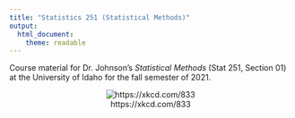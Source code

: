 ---
title: "Statistics 251 (Statistical Methods)"
output: 
  html_document: 
    theme: readable
---

Course material for Dr. Johnson's *Statistical Methods* (Stat 251, Section 01) at the University of Idaho for the fall semester of 2021.

<center>

![https://xkcd.com/833](https://imgs.xkcd.com/comics/convincing.png)

</center>

<!-- ![https://xkcd.com/59](http://imgs.xkcd.com/comics/graduation.jpg) -->
<!-- ![https://xkcd.com/314](http://imgs.xkcd.com/comics/dating_pools.png) -->
<!-- ![https://xkcd.com/539](https://imgs.xkcd.com/comics/boyfriend.png) -->
<!-- ![https://xkcd.com/552](http://imgs.xkcd.com/comics/correlation.png) -->
<!-- ![https://xkcd.com/557](http://imgs.xkcd.com/comics/students.png) -->
<!-- ![https://xkcd.com/688](https://imgs.xkcd.com/comics/self_description.png) -->
<!-- ![https://xkcd.com/833](https://imgs.xkcd.com/comics/convincing.png) -->
<!-- ![https://xkcd.com/882](http://imgs.xkcd.com/comics/significant.png) -->
<!-- ![https://xkcd.com/892](http://imgs.xkcd.com/comics/null_hypothesis.png) -->
<!-- ![https://xkcd.com/1260](http://imgs.xkcd.com/comics/ld50.png) -->
<!-- ![https://xkcd.com/1347](http://imgs.xkcd.com/comics/t_distribution.png) -->
<!-- ![https://xkcd.com/1462](https://imgs.xkcd.com/comics/blind_trials.png) -->
<!-- ![https://xkcd.com/1526](https://imgs.xkcd.com/comics/placebo_blocker.png) -->
<!-- ![https://xkcd.com/1781](http://imgs.xkcd.com/comics/artifacts.png) -->
<!-- ![https://xkcd.com/1798](http://imgs.xkcd.com/comics/box_plot.png) -->
<!-- ![https://xkcd.com/1999](http://imgs.xkcd.com/comics/selection_effect.png) -->
<!-- ![https://xkcd.com/2048](http://imgs.xkcd.com/comics/curve_fitting.png) -->
<!-- ![https://xkcd.com/2080](http://imgs.xkcd.com/comics/cohort_and_age_effects.png) -->
<!-- ![https://xkcd.com/2110](http://imgs.xkcd.com/comics/error_bars.png) -->
<!-- ![https://xkcd.com/2303](https://imgs.xkcd.com/comics/error_types.png) -->
<!-- ![https://xkcd.com/2311](http://imgs.xkcd.com/comics/confidence_interval.png) -->
<!-- ![https://xkcd.com/2343](https://imgs.xkcd.com/comics/mathematical_symbol_fight.png) -->
<!-- ![https://xkcd.com/2400](https://imgs.xkcd.com/comics/statistics.png) -->

<!-- ![https://xkcd.com/520](https://imgs.xkcd.com/comics/cuttlefish.png) -->

<!-- You may be familiar with some of [Timothée Chalamet's](https://en.wikipedia.org/wiki/Timoth%C3%A9e_Chalamet) filmography (I'm looking forward to seeing how he does in the new [Dune](https://youtu.be/n9xhJrPXop4) movie because I'm a fan of [Frank Herbert's](https://en.wikipedia.org/wiki/Frank_Herbert) books), but have you seen his early work? -->

<!-- <center> -->

<!-- <iframe width="560" height="315" src="https://www.youtube.com/embed/BvWefB4NGGI" frameborder="0" allow="accelerometer; autoplay; encrypted-media; gyroscope; picture-in-picture" allowfullscreen></iframe> -->

<!-- Apparently he enjoyed his statistics course. -->

<!-- </center> -->

<!-- ![](opus-magnum.gif) -->

<!-- ![](opus-magnum.png)  -->

<!-- My solution to the "Precision Machine Oil" puzzle in the game [Opus Magnum](https://en.wikipedia.org/wiki/Opus_Magnum_(video_game)). The histograms show the distribution of cost, number of cycles, and area for solutions by other players (my solution is shown by the vertical line).   -->
